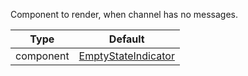 Component to render, when channel has no messages.

| Type | Default |
| - | - |
| component | [EmptyStateIndicator](https://github.com/GetStream/stream-chat-react-native/blob/master/package/src/components/Indicators/EmptyStateIndicator.tsx) |
